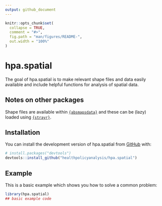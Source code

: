 ```yaml
---
output: github_document
---
```


<!-- README.md is generated from README.Rmd. Please edit that file -->

```r
knitr::opts_chunk$set(
  collapse = TRUE,
  comment = "#>",
  fig.path = "man/figures/README-",
  out.width = "100%"
)
```

# hpa.spatial

<!-- badges: start -->
<!-- badges: end -->

The goal of hpa.spatial is to make relevant shape files and data easily available and include helpful functions for analysis of spatial data.

## Notes on other packages

Shape files are available within [`{absmapsdata}`](https://github.com/wfmackey/absmapsdata) and these can be (lazy) loaded using [`{strayr}`](https://github.com/runapp-aus/strayr).





## Installation

You can install the development version of hpa.spatial from [GitHub](https://github.com/) with:

``` r
# install.packages("devtools")
devtools::install_github("healthpolicyanalysis/hpa.spatial")
```

## Example

This is a basic example which shows you how to solve a common problem:

```r
library(hpa.spatial)
## basic example code
```

